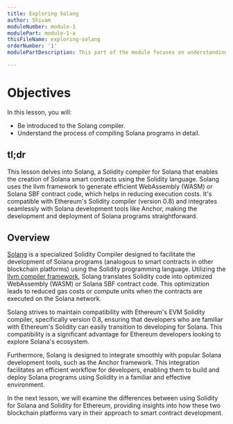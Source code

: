 ```yaml
---
title: Exploring Solang
author: Shivam
moduleNumber: module-1
modulePart: module-1-a
thisFileName: exploring-solang
orderNumber: '1'
modulePartDescription: This part of the module focuses on understanding the role of Solidity in the development of Solana programs, exploring Solang, Solana accounts, and the differences between Solidity for Solana and Ethereum.

---
```


# Objectives

In this lesson, you will:

- Be introduced to the Solang compiler.
- Understand the process of compiling Solana programs in detail.

## tl;dr

This lesson delves into Solang, a Solidity compiler for Solana that enables the creation of Solana smart contracts using the Solidity language. Solang uses the llvm framework to generate efficient WebAssembly (WASM) or Solana SBF contract code, which helps in reducing execution costs. It's compatible with Ethereum's Solidity compiler (version 0.8) and integrates seamlessly with Solana development tools like Anchor, making the development and deployment of Solana programs straightforward.

## Overview

[Solang](https://solang.readthedocs.io/) is a specialized Solidity Compiler designed to facilitate the development of Solana programs (analogous to smart contracts in other blockchain platforms) using the Solidity programming language. Utilizing the [llvm compiler framework](https://llvm.org/), Solang translates Solidity code into optimized WebAssembly (WASM) or Solana SBF contract code. This optimization leads to reduced gas costs or compute units when the contracts are executed on the Solana network.

Solang strives to maintain compatibility with Ethereum's EVM Solidity compiler, specifically version 0.8, ensuring that developers who are familiar with Ethereum's Solidity can easily transition to developing for Solana. This compatibility is a significant advantage for Ethereum developers looking to explore Solana's ecosystem.

Furthermore, Solang is designed to integrate smoothly with popular Solana development tools, such as the Anchor framework. This integration facilitates an efficient workflow for developers, enabling them to build and deploy Solana programs using Solidity in a familiar and effective environment.

In the next lesson, we will examine the differences between using Solidity for Solana and Solidity for Ethereum, providing insights into how these two blockchain platforms vary in their approach to smart contract development.